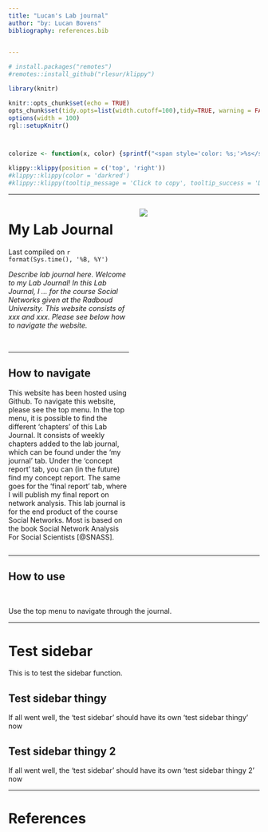 ```yaml
---
title: "Lucan's Lab journal"
author: "by: Lucan Bovens"
bibliography: references.bib

 
---
```





```r
# install.packages("remotes")
#remotes::install_github("rlesur/klippy")
``` 

```r
library(knitr)

knitr::opts_chunk$set(echo = TRUE)
opts_chunk$set(tidy.opts=list(width.cutoff=100),tidy=TRUE, warning = FALSE, message = FALSE,comment = "#>", cache=TRUE, class.source=c("test"), class.output=c("test2"))
options(width = 100)
rgl::setupKnitr()



colorize <- function(x, color) {sprintf("<span style='color: %s;'>%s</span>", color, x) }

```

```r
klippy::klippy(position = c('top', 'right'))
#klippy::klippy(color = 'darkred')
#klippy::klippy(tooltip_message = 'Click to copy', tooltip_success = 'Done')
```




----

<!--- This is the best way to write a comment. 
It also demonstrate, you can add html directly in your rmarkdown file. See: https://www.w3schools.com/html/html_comments.asp ---> 


<!--- to use a multi column page we use Pandoc's fenced Div. 
see here: https://bookdown.org/yihui/rmarkdown-cookbook/multi-column.html 
But please note, we are not here to make a beautiful website, our intention is just to have a quick lab journal up and running ---> 

:::: {.columns}
::: {.column width="50%"}

# My Lab Journal
Last compiled on `r format(Sys.time(), '%B, %Y')`  

*Describe lab journal here. Welcome to my Lab Journal! In this Lab Journal, I ... for the course Social Networks given at the Radboud University. This website consists of xxx and xxx. Please see below how to navigate the website.*

<br>

----

## How to navigate

This website has been hosted using Github. To navigate this website, please see the top menu. In the top menu, it is possible to find the different 'chapters' of this Lab Journal. It consists of weekly chapters added to the lab journal, which can be found under the 'my journal' tab. Under the 'concept report' tab, you can (in the future) find my concept report. The same goes for the 'final report' tab, where I will publish my final report on network analysis. This lab journal is for the end product of the course Social Networks. Most is based on the book Social Network Analysis For Social Scientists [@SNASS].


:::

::: {.column width="50%"}




![](images/thesocialnetworkimagefront.jpg)


:::
::::
---

## How to use




<br>

Use the top menu to navigate through the journal.

----

# Test sidebar

This is to test the sidebar function.

## Test sidebar thingy

If all went well, the 'test sidebar' should have its own 'test sidebar thingy' now

## Test sidebar thingy 2

If all went well, the 'test sidebar' should have its own 'test sidebar thingy 2' now

----

# References




